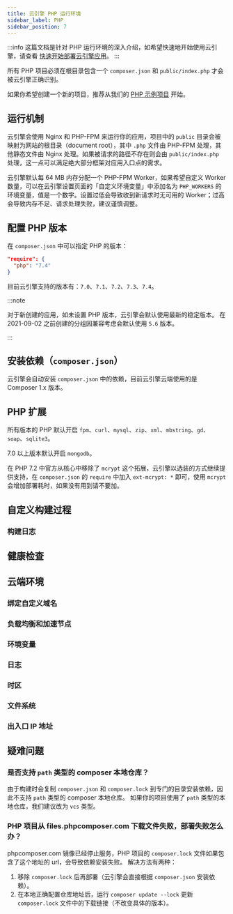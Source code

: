 ```yaml
---
title: 云引擎 PHP 运行环境
sidebar_label: PHP
sidebar_position: 7
---
```



:::info
这篇文档是针对 PHP 运行环境的深入介绍，如希望快速地开始使用云引擎，请查看 [快速开始部署云引擎应用](/sdk/engine/deploy/getting-started)。
:::

所有 PHP 项目必须在根目录包含一个 `composer.json` 和 `public/index.php` 才会被云引擎正确识别。

如果你希望创建一个新的项目，推荐从我们的 [PHP 示例项目](https://github.com/leancloud/slim-getting-started) 开始。

## 运行机制

云引擎会使用 Nginx 和 PHP-FPM 来运行你的应用，项目中的 `public` 目录会被映射为网站的根目录（document root），其中 `.php` 文件由 PHP-FPM 处理，其他静态文件由 Nginx 处理。如果被请求的路径不存在则会由 `public/index.php` 处理，这一点可以满足绝大部分框架对应用入口点的需求。

云引擎默认每 64 MB 内存分配一个 PHP-FPM Worker，如果希望自定义 Worker 数量，可以在云引擎设置页面的「自定义环境变量」中添加名为 `PHP_WORKERS` 的环境变量，值是一个数字。设置过低会导致收到新请求时无可用的 Worker；过高会导致内存不足、请求处理失败，建议谨慎调整。

## 配置 PHP 版本

在 `composer.json` 中可以指定 PHP 的版本：

```json
"require": {
  "php": "7.4"
}
```

目前云引擎支持的版本有：`7.0`、`7.1`、`7.2`、`7.3`、`7.4`。

:::note

<Conditional brand="leancloud">对于新创建的应用，</Conditional>如未设置 PHP
版本，云引擎会默认使用最新的稳定版本。
<Conditional brand="leancloud">
  在 2021-09-02 之前创建的分组因兼容考虑会默认使用 `5.6` 版本。
</Conditional>

:::

## 安装依赖（`composer.json`）

云引擎会自动安装 `composer.json` 中的依赖，目前云引擎云端使用的是 Composer 1.x 版本。

## PHP 扩展

所有版本的 PHP 默认开启 `fpm`、`curl`、`mysql`、`zip`、`xml`、`mbstring`、`gd`、`soap`、`sqlite3`。

7.0 以上版本默认开启 `mongodb`。

在 PHP 7.2 中官方从核心中移除了 `mcrypt` 这个拓展，云引擎以选装的方式继续提供支持，在 `composer.json` 的 `require` 中加入 `ext-mcrypt: *` 即可，使用 `mcrypt` 会增加部署耗时，如果没有用到请不要加。

## 自定义构建过程

<BuildingAdvanced />

### 构建日志

<BuildingBuildLogs />

## 健康检查

<CloudHealthCheck />

## 云端环境

### 绑定自定义域名

<CloudCustomDomain />

### 负载均衡和加速节点

<CloudLoadBalancer only="php" />

### 环境变量

<CloudEnvironments />

### 日志

<CloudLogs only="php" />

### 时区

<CloudTimezone />

### 文件系统

<CloudFilesystem />

### 出入口 IP 地址

<CloudInternetAddress />

## 疑难问题

### 是否支持 `path` 类型的 composer 本地仓库？

由于构建时会复制 `composer.json` 和 `composer.lock` 到专门的目录安装依赖，因此不支持 `path` 类型的 composer 本地仓库。
如果你的项目使用了 `path` 类型的本地仓库，我们建议改为 `vcs` 类型。

### PHP 项目从 files.phpcomposer.com 下载文件失败，部署失败怎么办？

phpcomposer.com 镜像已经停止服务，PHP 项目的 `composer.lock` 文件如果包含了这个地址的 url，会导致依赖安装失败。
解决方法有两种：

1. 移除 `composer.lock` 后再部署（云引擎会直接根据 `composer.json` 安装依赖）。
2. 在本地正确配置仓库地址后，运行 `composer update --lock` 更新 `composer.lock` 文件中的下载链接（不改变具体的版本）。
